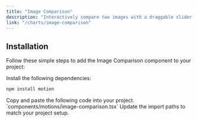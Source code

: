 ```yaml
---
title: "Image Comparison"
description: "Interactively compare two images with a draggable slider to reveal differences."
link: "/charts/image-comparison"
---
```


<ComponentPreview name="image-comparison-demo" />

## Installation

Follow these simple steps to add the Image Comparison component to your project:

<Steps>

<Step>
Install the following dependencies:
</Step>

```bash
npm install motion
```

<Step>
Copy and paste the following code into your project.
`components/motions/image-comparison.tsx` 
</Step>

<CollapsibleSource name="image-comparison" />

<Step>
     Update the import paths to match your project setup.
</Step>

</Steps>
